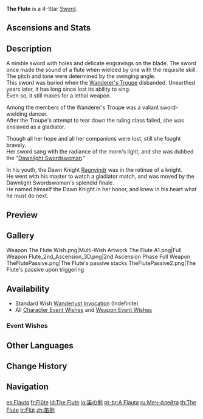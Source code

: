 {{Weapon Infobox
|id             = 11402
|image          = <gallery>
Weapon The Flute.png|Base
Weapon The Flute 2nd.png|2nd Ascension
</gallery>
|type           = Sword
|releaseDate    = 2020-09-28
|quality        = 4
|base_atk       = 42
|2nd_stat_type  = ATK
|2nd_stat       = 9%
|obtain         = Wishes
|series         = Wanderer's Troupe
|passive        = Chord
|effect         = Normal or Charged Attacks grant a Harmonic on hits. Gaining 5 Harmonics triggers the power of music and deals (var1)% ATK DMG to surrounding enemies. Harmonics last up to 30s, and a maximum of 1 can be gained every 0.5s.
|eff_rank1_var1 = 100
|eff_rank2_var1 = 125
|eff_rank3_var1 = 150
|eff_rank4_var1 = 175
|eff_rank5_var1 = 200
|eff_att1       = Physical DMG
|eff_att2       = Effect Triggered by Normal Attack
}}
{{Description|Beneath its rusty exterior is a lavishly decorated thin blade. It swings as swiftly as the wind.}}
'''The Flute''' is a 4-Star [[Sword]].

==Ascensions and Stats==
{{Weapon Ascensions and Stats
|ascendMat1 = Boreal Wolf's Milk Tooth
|ascendMat2 = Boreal Wolf's Cracked Tooth
|ascendMat3 = Boreal Wolf's Broken Fang
|ascendMat4 = Boreal Wolf's Nostalgia
|bossMat1   = Dead Ley Line Branch
|bossMat2   = Dead Ley Line Leaves
|bossMat3   = Ley Line Sprout
|commonMat1 = Slime Condensate
|commonMat2 = Slime Secretions
|commonMat3 = Slime Concentrate
}}

==Description==
A nimble sword with holes and delicate engravings on the blade. The sword once made the sound of a flute when wielded by one with the requisite skill. The pitch and tone were determined by the swinging angle.<br />
This sword was buried when the [[Wanderer's Troupe (Faction)|Wanderer's Troupe]] disbanded. Unearthed years later, it has long since lost its ability to sing.<br />
Even so, it still makes for a lethal weapon.

Among the members of the Wanderer's Troupe was a valiant sword-wielding dancer.<br />
After the Troupe's attempt to tear down the ruling class failed, she was enslaved as a gladiator.

Though all her hope and all her companions were lost, still she fought bravely.<br />
Her sword sang with the radiance of the morn's light, and she was dubbed the "[[Dawnlight Swordswoman]]."

In his youth, the Dawn Knight [[Ragnvindr]] was in the retinue of a knight.<br />
He went with his master to watch a gladiator match, and was moved by the Dawnlight Swordswoman's splendid finale.<br />
He named himself the Dawn Knight in her honor, and knew in his heart what he must do next.

==Preview==
{{Preview
|file    = Weapon The Flute Passive Stacks
}}

==Gallery==
<gallery>
Weapon The Flute Wish.png|Multi-Wish Artwork
The Flute A1.png|Full Weapon
Flute_2nd_Ascension_3D.png|2nd Ascension Phase Full Weapon
TheFlutePassive.png|The Flute's passive stacks
TheFlutePassive2.png|The Flute's passive upon triggering
</gallery>

==Availability==
*Standard Wish [[Wanderlust Invocation]] (Indefinite)
*All [[Character Event Wishes]] and [[Weapon Event Wishes]]

===Event Wishes===
{{Featured}}

==Other Languages==
{{Flex|
===Weapon===
{{Other Languages
|en      = The Flute
|zhs     = 笛剑
|zhs_rm  = Dí jiàn
|zht     = 笛劍
|zht_rm  = Dí jiàn
|zh_tl   = Flute sword
|ja      = 笛の剣
|ja_rm   = Fue no Ken
|ja_tl   = Flute Sword
|ko      = 피리검
|ko_rm   = Pirigeom
|ko_tl   = The Flute Sword
|es      = Flauta
|es_tl   = Flute
|fr      = Flûte
|fr_tl   = Flute
|ru      = Меч-флейта
|ru_tl   = The Flute Sword
|th      = The Flute
|vi      = Kiếm Sáo
|vi_tl   = Flute Sword
|de      = Flöte
|de_tl   = Flute
|id      = The Flute
|pt      = A Flauta
|pt_tl   = The Flute
|tr      = Flüt
|tr_tl   = Flute
|it      = Flauto
|it_tl   = Flute
}}
|
===Passive===
{{Other Languages
|en      = Chord
|zhs     = 和弦
|zhs_rm  = Héxián
|zht     = 和弦
|zht_rm  = Héxián
|zh_tl   = 
|ja      = 和音
|ja_rm   = Waon
|ja_tl   = Chord
|ko      = 화음
|ko_tl   = Chord
|es      = Acorde
|es_tl   = Chord
|fr      = Accord
|fr_tl   = Chord
|ru      = Аккорд
|ru_tl   = Chord
|th      = Chord
|vi      = Hợp Huyền
|vi_tl   = 
|de      = Akkord
|de_tl   = 
|id      = Chord
|pt      = Acorde
|pt_tl   = 
|tr      = Akor
|tr_tl   = 
|it      = Accordo
|it_tl   = 
}}
}}

==Change History==
{{Change History|1.0}}

==Navigation==
{{Weapons by Series Navbox|series=Wanderer's Troupe}}
{{Weapon Navbox|type=Swords}}

[[es:Flauta]]
[[fr:Flûte]]
[[id:The Flute]]
[[ja:笛の剣]]
[[pt-br:A Flauta]]
[[ru:Меч-флейта]]
[[th:The Flute]]
[[tr:Flüt]]
[[zh:笛劍]]